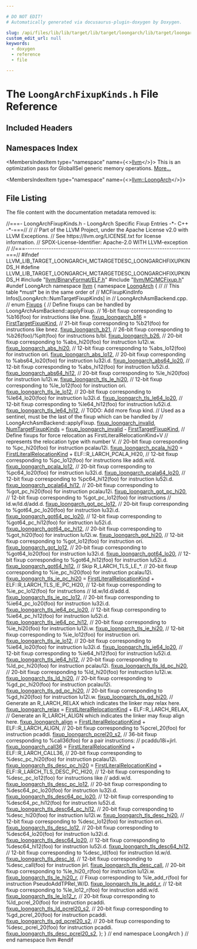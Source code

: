 ```yaml
---

# DO NOT EDIT!
# Automatically generated via docusaurus-plugin-doxygen by Doxygen.

slug: /api/files/lib/lib/target/lib/target/loongarch/lib/target/loongarch/mctargetdesc/loongarchfixupkinds-h
custom_edit_url: null
keywords:
  - doxygen
  - reference
  - file

---
```





# The `LoongArchFixupKinds.h` File Reference

<DoxygenPage pluginConfig={pluginConfig}>



## Included Headers

<IncludesList>
<IncludesListItem
  filePath="llvm/BinaryFormat/ELF.h"
  permalink="/docs/api/files/include/include/llvm/include/llvm/binaryformat/elf-h"
  isLocal="true" />
<IncludesListItem
  filePath="llvm/MC/MCFixup.h"
  permalink="/docs/api/files/include/include/llvm/include/llvm/mc/mcfixup-h"
  isLocal="true" />
</IncludesList>

## Namespaces Index

<MembersIndex>

<MembersIndexItem
  type="namespace"
  name={<><a href="/docs/api/namespaces/llvm">llvm</a></>}>
This is an optimization pass for GlobalISel generic memory operations. <a href="/docs/api/namespaces/llvm/#details">More...</a>
</MembersIndexItem>

<MembersIndexItem
  type="namespace"
  name={<><a href="/docs/api/namespaces/llvm/loongarch">llvm::LoongArch</a></>}>
</MembersIndexItem>

</MembersIndex>


## File Listing

The file content with the documentation metadata removed is:

<ProgramListing>

<Link id="l00001" /><CodeLine lineNumber="1"><span class="doxyHighlightComment">//===- LoongArchFixupKinds.h - LoongArch Specific Fixup Entries -&#42;- C++ -&#42;-===//</span></CodeLine>
<Link id="l00002" /><CodeLine lineNumber="2"><span class="doxyHighlightComment">//</span></CodeLine>
<Link id="l00003" /><CodeLine lineNumber="3"><span class="doxyHighlightComment">// Part of the LLVM Project, under the Apache License v2.0 with LLVM Exceptions.</span></CodeLine>
<Link id="l00004" /><CodeLine lineNumber="4"><span class="doxyHighlightComment">// See https://llvm.org/LICENSE.txt for license information.</span></CodeLine>
<Link id="l00005" /><CodeLine lineNumber="5"><span class="doxyHighlightComment">// SPDX-License-Identifier: Apache-2.0 WITH LLVM-exception</span></CodeLine>
<Link id="l00006" /><CodeLine lineNumber="6"><span class="doxyHighlightComment">//</span></CodeLine>
<Link id="l00007" /><CodeLine lineNumber="7"><span class="doxyHighlightComment">//===----------------------------------------------------------------------===//</span></CodeLine>
<Link id="l00008" /><CodeLine lineNumber="8"></CodeLine>
<Link id="l00009" /><CodeLine lineNumber="9"><span class="doxyHighlightPreprocessor">#ifndef LLVM&#95;LIB&#95;TARGET&#95;LOONGARCH&#95;MCTARGETDESC&#95;LOONGARCHFIXUPKINDS&#95;H</span></CodeLine>
<Link id="l00010" /><CodeLine lineNumber="10"><span class="doxyHighlightPreprocessor">#define LLVM&#95;LIB&#95;TARGET&#95;LOONGARCH&#95;MCTARGETDESC&#95;LOONGARCHFIXUPKINDS&#95;H</span></CodeLine>
<Link id="l00011" /><CodeLine lineNumber="11"></CodeLine>
<Link id="l00012" /><CodeLine lineNumber="12"><span class="doxyHighlightPreprocessor">#include &quot;<a href="/docs/api/files/include/include/llvm/include/llvm/binaryformat/elf-h">llvm/BinaryFormat/ELF.h</a>&quot;</span></CodeLine>
<Link id="l00013" /><CodeLine lineNumber="13"><span class="doxyHighlightPreprocessor">#include &quot;<a href="/docs/api/files/include/include/llvm/include/llvm/mc/mcfixup-h">llvm/MC/MCFixup.h</a>&quot;</span></CodeLine>
<Link id="l00014" /><CodeLine lineNumber="14"></CodeLine>
<Link id="l00015" /><CodeLine lineNumber="15"><span class="doxyHighlightPreprocessor">#undef LoongArch</span></CodeLine>
<Link id="l00016" /><CodeLine lineNumber="16"></CodeLine>
<Link id="l00017" /><CodeLine lineNumber="17"><span class="doxyHighlightKeyword">namespace </span><span class="doxyHighlight"><a href="/docs/api/namespaces/llvm">llvm</a> &#123;</span></CodeLine>
<Link id="l00018" /><CodeLine lineNumber="18"><span class="doxyHighlightKeyword">namespace </span><span class="doxyHighlight"><a href="/docs/api/namespaces/llvm/loongarch">LoongArch</a> &#123;</span></CodeLine>
<Link id="l00019" /><CodeLine lineNumber="19"><span class="doxyHighlightComment">//</span></CodeLine>
<Link id="l00020" /><CodeLine lineNumber="20"><span class="doxyHighlightComment">// This table &#42;must&#42; be in the same order of</span></CodeLine>
<Link id="l00021" /><CodeLine lineNumber="21"><span class="doxyHighlightComment">// MCFixupKindInfo Infos&#91;LoongArch::NumTargetFixupKinds&#93; in</span></CodeLine>
<Link id="l00022" /><CodeLine lineNumber="22"><span class="doxyHighlightComment">// LoongArchAsmBackend.cpp.</span></CodeLine>
<Link id="l00023" /><CodeLine lineNumber="23"><span class="doxyHighlightComment">//</span></CodeLine>
<Link id="l00024" /><CodeLine lineNumber="24" lineLink="/docs/api/namespaces/llvm/loongarch/#a570edf0f57d14f265cdb232c05912442"><span class="doxyHighlightKeyword">enum</span><span class="doxyHighlight"> <a href="/docs/api/namespaces/llvm/loongarch/#a570edf0f57d14f265cdb232c05912442">Fixups</a> &#123;</span></CodeLine>
<Link id="l00025" /><CodeLine lineNumber="25"><span class="doxyHighlight">  </span><span class="doxyHighlightComment">// Define fixups can be handled by LoongArchAsmBackend::applyFixup.</span></CodeLine>
<Link id="l00026" /><CodeLine lineNumber="26"><span class="doxyHighlight">  </span><span class="doxyHighlightComment">// 16-bit fixup corresponding to %b16(foo) for instructions like bne.</span></CodeLine>
<Link id="l00027" /><CodeLine lineNumber="27" lineLink="/docs/api/namespaces/llvm/loongarch/#a570edf0f57d14f265cdb232c05912442a3f224f26aafd12d872689f8eb64ca9ff"><span class="doxyHighlight">  <a href="/docs/api/namespaces/llvm/loongarch/#a570edf0f57d14f265cdb232c05912442a3f224f26aafd12d872689f8eb64ca9ff">fixup&#95;loongarch&#95;b16</a> = <a href="/docs/api/namespaces/llvm/#a84cef097f15848752272d38769011f58a02772a67f2052ae04bb9ef1ff9dc3cf8">FirstTargetFixupKind</a>,</span></CodeLine>
<Link id="l00028" /><CodeLine lineNumber="28"><span class="doxyHighlight">  </span><span class="doxyHighlightComment">// 21-bit fixup corresponding to %b21(foo) for instructions like bnez.</span></CodeLine>
<Link id="l00029" /><CodeLine lineNumber="29" lineLink="/docs/api/namespaces/llvm/loongarch/#a570edf0f57d14f265cdb232c05912442a6a204b67935b35bfa83298c90529c8a5"><span class="doxyHighlight">  <a href="/docs/api/namespaces/llvm/loongarch/#a570edf0f57d14f265cdb232c05912442a6a204b67935b35bfa83298c90529c8a5">fixup&#95;loongarch&#95;b21</a>,</span></CodeLine>
<Link id="l00030" /><CodeLine lineNumber="30"><span class="doxyHighlight">  </span><span class="doxyHighlightComment">// 26-bit fixup corresponding to %b26(foo)/%plt(foo) for instructions b/bl.</span></CodeLine>
<Link id="l00031" /><CodeLine lineNumber="31" lineLink="/docs/api/namespaces/llvm/loongarch/#a570edf0f57d14f265cdb232c05912442a392f7ae3052bbb64a2fe93f149406d91"><span class="doxyHighlight">  <a href="/docs/api/namespaces/llvm/loongarch/#a570edf0f57d14f265cdb232c05912442a392f7ae3052bbb64a2fe93f149406d91">fixup&#95;loongarch&#95;b26</a>,</span></CodeLine>
<Link id="l00032" /><CodeLine lineNumber="32"><span class="doxyHighlight">  </span><span class="doxyHighlightComment">// 20-bit fixup corresponding to %abs&#95;hi20(foo) for instruction lu12i.w.</span></CodeLine>
<Link id="l00033" /><CodeLine lineNumber="33" lineLink="/docs/api/namespaces/llvm/loongarch/#a570edf0f57d14f265cdb232c05912442a21687a5a7d599a51082b61a1d0a6460b"><span class="doxyHighlight">  <a href="/docs/api/namespaces/llvm/loongarch/#a570edf0f57d14f265cdb232c05912442a21687a5a7d599a51082b61a1d0a6460b">fixup&#95;loongarch&#95;abs&#95;hi20</a>,</span></CodeLine>
<Link id="l00034" /><CodeLine lineNumber="34"><span class="doxyHighlight">  </span><span class="doxyHighlightComment">// 12-bit fixup corresponding to %abs&#95;lo12(foo) for instruction ori.</span></CodeLine>
<Link id="l00035" /><CodeLine lineNumber="35" lineLink="/docs/api/namespaces/llvm/loongarch/#a570edf0f57d14f265cdb232c05912442a343c4c51960b95f6932cb1ba63ed48cf"><span class="doxyHighlight">  <a href="/docs/api/namespaces/llvm/loongarch/#a570edf0f57d14f265cdb232c05912442a343c4c51960b95f6932cb1ba63ed48cf">fixup&#95;loongarch&#95;abs&#95;lo12</a>,</span></CodeLine>
<Link id="l00036" /><CodeLine lineNumber="36"><span class="doxyHighlight">  </span><span class="doxyHighlightComment">// 20-bit fixup corresponding to %abs64&#95;lo20(foo) for instruction lu32i.d.</span></CodeLine>
<Link id="l00037" /><CodeLine lineNumber="37" lineLink="/docs/api/namespaces/llvm/loongarch/#a570edf0f57d14f265cdb232c05912442a5781daab526ee6f78c11cef621710a2d"><span class="doxyHighlight">  <a href="/docs/api/namespaces/llvm/loongarch/#a570edf0f57d14f265cdb232c05912442a5781daab526ee6f78c11cef621710a2d">fixup&#95;loongarch&#95;abs64&#95;lo20</a>,</span></CodeLine>
<Link id="l00038" /><CodeLine lineNumber="38"><span class="doxyHighlight">  </span><span class="doxyHighlightComment">// 12-bit fixup corresponding to %abs&#95;hi12(foo) for instruction lu52i.d.</span></CodeLine>
<Link id="l00039" /><CodeLine lineNumber="39" lineLink="/docs/api/namespaces/llvm/loongarch/#a570edf0f57d14f265cdb232c05912442a182008c1f6c332cb2cfd8c3d3ffada3e"><span class="doxyHighlight">  <a href="/docs/api/namespaces/llvm/loongarch/#a570edf0f57d14f265cdb232c05912442a182008c1f6c332cb2cfd8c3d3ffada3e">fixup&#95;loongarch&#95;abs64&#95;hi12</a>,</span></CodeLine>
<Link id="l00040" /><CodeLine lineNumber="40"><span class="doxyHighlight">  </span><span class="doxyHighlightComment">// 20-bit fixup corresponding to %le&#95;hi20(foo) for instruction lu12i.w.</span></CodeLine>
<Link id="l00041" /><CodeLine lineNumber="41" lineLink="/docs/api/namespaces/llvm/loongarch/#a570edf0f57d14f265cdb232c05912442ada76942b1c8dba41d75a85b4fc7c5008"><span class="doxyHighlight">  <a href="/docs/api/namespaces/llvm/loongarch/#a570edf0f57d14f265cdb232c05912442ada76942b1c8dba41d75a85b4fc7c5008">fixup&#95;loongarch&#95;tls&#95;le&#95;hi20</a>,</span></CodeLine>
<Link id="l00042" /><CodeLine lineNumber="42"><span class="doxyHighlight">  </span><span class="doxyHighlightComment">// 12-bit fixup corresponding to %le&#95;lo12(foo) for instruction ori.</span></CodeLine>
<Link id="l00043" /><CodeLine lineNumber="43" lineLink="/docs/api/namespaces/llvm/loongarch/#a570edf0f57d14f265cdb232c05912442a212dc9b5723f913647b5fdfede3f81d6"><span class="doxyHighlight">  <a href="/docs/api/namespaces/llvm/loongarch/#a570edf0f57d14f265cdb232c05912442a212dc9b5723f913647b5fdfede3f81d6">fixup&#95;loongarch&#95;tls&#95;le&#95;lo12</a>,</span></CodeLine>
<Link id="l00044" /><CodeLine lineNumber="44"><span class="doxyHighlight">  </span><span class="doxyHighlightComment">// 20-bit fixup corresponding to %le64&#95;lo20(foo) for instruction lu32i.d.</span></CodeLine>
<Link id="l00045" /><CodeLine lineNumber="45" lineLink="/docs/api/namespaces/llvm/loongarch/#a570edf0f57d14f265cdb232c05912442a814739c18efc36fceba5e291301c7c68"><span class="doxyHighlight">  <a href="/docs/api/namespaces/llvm/loongarch/#a570edf0f57d14f265cdb232c05912442a814739c18efc36fceba5e291301c7c68">fixup&#95;loongarch&#95;tls&#95;le64&#95;lo20</a>,</span></CodeLine>
<Link id="l00046" /><CodeLine lineNumber="46"><span class="doxyHighlight">  </span><span class="doxyHighlightComment">// 12-bit fixup corresponding to %le64&#95;hi12(foo) for instruction lu52i.d.</span></CodeLine>
<Link id="l00047" /><CodeLine lineNumber="47" lineLink="/docs/api/namespaces/llvm/loongarch/#a570edf0f57d14f265cdb232c05912442a70bee6eb9030175a97edc63e692efdf1"><span class="doxyHighlight">  <a href="/docs/api/namespaces/llvm/loongarch/#a570edf0f57d14f265cdb232c05912442a70bee6eb9030175a97edc63e692efdf1">fixup&#95;loongarch&#95;tls&#95;le64&#95;hi12</a>,</span></CodeLine>
<Link id="l00048" /><CodeLine lineNumber="48"><span class="doxyHighlight">  </span><span class="doxyHighlightComment">// TODO: Add more fixup kind.</span></CodeLine>
<Link id="l00049" /><CodeLine lineNumber="49"></CodeLine>
<Link id="l00050" /><CodeLine lineNumber="50"><span class="doxyHighlight">  </span><span class="doxyHighlightComment">// Used as a sentinel, must be the last of the fixup which can be handled by</span></CodeLine>
<Link id="l00051" /><CodeLine lineNumber="51"><span class="doxyHighlight">  </span><span class="doxyHighlightComment">// LoongArchAsmBackend::applyFixup.</span></CodeLine>
<Link id="l00052" /><CodeLine lineNumber="52" lineLink="/docs/api/namespaces/llvm/loongarch/#a570edf0f57d14f265cdb232c05912442a3ec696ff217c26a3f7cdc6cde57036be"><span class="doxyHighlight">  <a href="/docs/api/namespaces/llvm/loongarch/#a570edf0f57d14f265cdb232c05912442a3ec696ff217c26a3f7cdc6cde57036be">fixup&#95;loongarch&#95;invalid</a>,</span></CodeLine>
<Link id="l00053" /><CodeLine lineNumber="53" lineLink="/docs/api/namespaces/llvm/loongarch/#a570edf0f57d14f265cdb232c05912442af19a193fa0d48acd243ddf3078739c25"><span class="doxyHighlight">  <a href="/docs/api/namespaces/llvm/loongarch/#a570edf0f57d14f265cdb232c05912442af19a193fa0d48acd243ddf3078739c25">NumTargetFixupKinds</a> = <a href="/docs/api/namespaces/llvm/loongarch/#a570edf0f57d14f265cdb232c05912442a3ec696ff217c26a3f7cdc6cde57036be">fixup&#95;loongarch&#95;invalid</a> - <a href="/docs/api/namespaces/llvm/#a84cef097f15848752272d38769011f58a02772a67f2052ae04bb9ef1ff9dc3cf8">FirstTargetFixupKind</a>,</span></CodeLine>
<Link id="l00054" /><CodeLine lineNumber="54"></CodeLine>
<Link id="l00055" /><CodeLine lineNumber="55"><span class="doxyHighlight">  </span><span class="doxyHighlightComment">// Define fixups for force relocation as FirstLiteralRelocationKind+V</span></CodeLine>
<Link id="l00056" /><CodeLine lineNumber="56"><span class="doxyHighlight">  </span><span class="doxyHighlightComment">// represents the relocation type with number V.</span></CodeLine>
<Link id="l00057" /><CodeLine lineNumber="57"><span class="doxyHighlight">  </span><span class="doxyHighlightComment">// 20-bit fixup corresponding to %pc&#95;hi20(foo) for instruction pcalau12i.</span></CodeLine>
<Link id="l00058" /><CodeLine lineNumber="58" lineLink="/docs/api/namespaces/llvm/loongarch/#a570edf0f57d14f265cdb232c05912442a30f70c1a75b3d1f90a90bad77d1f9552"><span class="doxyHighlight">  <a href="/docs/api/namespaces/llvm/loongarch/#a570edf0f57d14f265cdb232c05912442a30f70c1a75b3d1f90a90bad77d1f9552">fixup&#95;loongarch&#95;pcala&#95;hi20</a> =</span></CodeLine>
<Link id="l00059" /><CodeLine lineNumber="59"><span class="doxyHighlight">      <a href="/docs/api/namespaces/llvm/#a84cef097f15848752272d38769011f58a1864d2003d3e30137067084e7f2e7898">FirstLiteralRelocationKind</a> + ELF::R&#95;LARCH&#95;PCALA&#95;HI20,</span></CodeLine>
<Link id="l00060" /><CodeLine lineNumber="60"><span class="doxyHighlight">  </span><span class="doxyHighlightComment">// 12-bit fixup corresponding to %pc&#95;lo12(foo) for instructions like addi.w/d.</span></CodeLine>
<Link id="l00061" /><CodeLine lineNumber="61" lineLink="/docs/api/namespaces/llvm/loongarch/#a570edf0f57d14f265cdb232c05912442aaacb6594915668631b88a1a9dd82a1a8"><span class="doxyHighlight">  <a href="/docs/api/namespaces/llvm/loongarch/#a570edf0f57d14f265cdb232c05912442aaacb6594915668631b88a1a9dd82a1a8">fixup&#95;loongarch&#95;pcala&#95;lo12</a>,</span></CodeLine>
<Link id="l00062" /><CodeLine lineNumber="62"><span class="doxyHighlight">  </span><span class="doxyHighlightComment">// 20-bit fixup corresponding to %pc64&#95;lo20(foo) for instruction lu32i.d.</span></CodeLine>
<Link id="l00063" /><CodeLine lineNumber="63" lineLink="/docs/api/namespaces/llvm/loongarch/#a570edf0f57d14f265cdb232c05912442a598695ee31d24c927a625ba43991764b"><span class="doxyHighlight">  <a href="/docs/api/namespaces/llvm/loongarch/#a570edf0f57d14f265cdb232c05912442a598695ee31d24c927a625ba43991764b">fixup&#95;loongarch&#95;pcala64&#95;lo20</a>,</span></CodeLine>
<Link id="l00064" /><CodeLine lineNumber="64"><span class="doxyHighlight">  </span><span class="doxyHighlightComment">// 12-bit fixup corresponding to %pc64&#95;hi12(foo) for instruction lu52i.d.</span></CodeLine>
<Link id="l00065" /><CodeLine lineNumber="65" lineLink="/docs/api/namespaces/llvm/loongarch/#a570edf0f57d14f265cdb232c05912442a2629a2a4eda3b73a2194529d8c62a01f"><span class="doxyHighlight">  <a href="/docs/api/namespaces/llvm/loongarch/#a570edf0f57d14f265cdb232c05912442a2629a2a4eda3b73a2194529d8c62a01f">fixup&#95;loongarch&#95;pcala64&#95;hi12</a>,</span></CodeLine>
<Link id="l00066" /><CodeLine lineNumber="66"><span class="doxyHighlight">  </span><span class="doxyHighlightComment">// 20-bit fixup corresponding to %got&#95;pc&#95;hi20(foo) for instruction pcalau12i.</span></CodeLine>
<Link id="l00067" /><CodeLine lineNumber="67" lineLink="/docs/api/namespaces/llvm/loongarch/#a570edf0f57d14f265cdb232c05912442ace2a6b39eee23db158b0de4cbd417a0d"><span class="doxyHighlight">  <a href="/docs/api/namespaces/llvm/loongarch/#a570edf0f57d14f265cdb232c05912442ace2a6b39eee23db158b0de4cbd417a0d">fixup&#95;loongarch&#95;got&#95;pc&#95;hi20</a>,</span></CodeLine>
<Link id="l00068" /><CodeLine lineNumber="68"><span class="doxyHighlight">  </span><span class="doxyHighlightComment">// 12-bit fixup corresponding to %got&#95;pc&#95;lo12(foo) for instructions</span></CodeLine>
<Link id="l00069" /><CodeLine lineNumber="69"><span class="doxyHighlight">  </span><span class="doxyHighlightComment">// ld.w/ld.d/add.d.</span></CodeLine>
<Link id="l00070" /><CodeLine lineNumber="70" lineLink="/docs/api/namespaces/llvm/loongarch/#a570edf0f57d14f265cdb232c05912442a84ae204828658f7a4ddb6d3d2aef7d9d"><span class="doxyHighlight">  <a href="/docs/api/namespaces/llvm/loongarch/#a570edf0f57d14f265cdb232c05912442a84ae204828658f7a4ddb6d3d2aef7d9d">fixup&#95;loongarch&#95;got&#95;pc&#95;lo12</a>,</span></CodeLine>
<Link id="l00071" /><CodeLine lineNumber="71"><span class="doxyHighlight">  </span><span class="doxyHighlightComment">// 20-bit fixup corresponding to %got64&#95;pc&#95;lo20(foo) for instruction lu32i.d.</span></CodeLine>
<Link id="l00072" /><CodeLine lineNumber="72" lineLink="/docs/api/namespaces/llvm/loongarch/#a570edf0f57d14f265cdb232c05912442a816bc68679fd92ee1d3bc24d616734b3"><span class="doxyHighlight">  <a href="/docs/api/namespaces/llvm/loongarch/#a570edf0f57d14f265cdb232c05912442a816bc68679fd92ee1d3bc24d616734b3">fixup&#95;loongarch&#95;got64&#95;pc&#95;lo20</a>,</span></CodeLine>
<Link id="l00073" /><CodeLine lineNumber="73"><span class="doxyHighlight">  </span><span class="doxyHighlightComment">// 12-bit fixup corresponding to %got64&#95;pc&#95;hi12(foo) for instruction lu52i.d.</span></CodeLine>
<Link id="l00074" /><CodeLine lineNumber="74" lineLink="/docs/api/namespaces/llvm/loongarch/#a570edf0f57d14f265cdb232c05912442a4e73d9c87b6ea7808c96d97684a5921e"><span class="doxyHighlight">  <a href="/docs/api/namespaces/llvm/loongarch/#a570edf0f57d14f265cdb232c05912442a4e73d9c87b6ea7808c96d97684a5921e">fixup&#95;loongarch&#95;got64&#95;pc&#95;hi12</a>,</span></CodeLine>
<Link id="l00075" /><CodeLine lineNumber="75"><span class="doxyHighlight">  </span><span class="doxyHighlightComment">// 20-bit fixup corresponding to %got&#95;hi20(foo) for instruction lu12i.w.</span></CodeLine>
<Link id="l00076" /><CodeLine lineNumber="76" lineLink="/docs/api/namespaces/llvm/loongarch/#a570edf0f57d14f265cdb232c05912442ad9c7cbe9f5b23dc2c8573bb0eb65281c"><span class="doxyHighlight">  <a href="/docs/api/namespaces/llvm/loongarch/#a570edf0f57d14f265cdb232c05912442ad9c7cbe9f5b23dc2c8573bb0eb65281c">fixup&#95;loongarch&#95;got&#95;hi20</a>,</span></CodeLine>
<Link id="l00077" /><CodeLine lineNumber="77"><span class="doxyHighlight">  </span><span class="doxyHighlightComment">// 12-bit fixup corresponding to %got&#95;lo12(foo) for instruction ori.</span></CodeLine>
<Link id="l00078" /><CodeLine lineNumber="78" lineLink="/docs/api/namespaces/llvm/loongarch/#a570edf0f57d14f265cdb232c05912442aacce8aaa2283b7aab1c717c12737b55c"><span class="doxyHighlight">  <a href="/docs/api/namespaces/llvm/loongarch/#a570edf0f57d14f265cdb232c05912442aacce8aaa2283b7aab1c717c12737b55c">fixup&#95;loongarch&#95;got&#95;lo12</a>,</span></CodeLine>
<Link id="l00079" /><CodeLine lineNumber="79"><span class="doxyHighlight">  </span><span class="doxyHighlightComment">// 20-bit fixup corresponding to %got64&#95;lo20(foo) for instruction lu32i.d.</span></CodeLine>
<Link id="l00080" /><CodeLine lineNumber="80" lineLink="/docs/api/namespaces/llvm/loongarch/#a570edf0f57d14f265cdb232c05912442a76186316b79421b904e5616dd40a77f4"><span class="doxyHighlight">  <a href="/docs/api/namespaces/llvm/loongarch/#a570edf0f57d14f265cdb232c05912442a76186316b79421b904e5616dd40a77f4">fixup&#95;loongarch&#95;got64&#95;lo20</a>,</span></CodeLine>
<Link id="l00081" /><CodeLine lineNumber="81"><span class="doxyHighlight">  </span><span class="doxyHighlightComment">// 12-bit fixup corresponding to %got64&#95;hi12(foo) for instruction lu52i.d.</span></CodeLine>
<Link id="l00082" /><CodeLine lineNumber="82" lineLink="/docs/api/namespaces/llvm/loongarch/#a570edf0f57d14f265cdb232c05912442a27effc7fabddb827c97fe12c08b4b4ed"><span class="doxyHighlight">  <a href="/docs/api/namespaces/llvm/loongarch/#a570edf0f57d14f265cdb232c05912442a27effc7fabddb827c97fe12c08b4b4ed">fixup&#95;loongarch&#95;got64&#95;hi12</a>,</span></CodeLine>
<Link id="l00083" /><CodeLine lineNumber="83"><span class="doxyHighlight">  </span><span class="doxyHighlightComment">// Skip R&#95;LARCH&#95;TLS&#95;LE&#95;&#42;.</span></CodeLine>
<Link id="l00084" /><CodeLine lineNumber="84"><span class="doxyHighlight">  </span><span class="doxyHighlightComment">// 20-bit fixup corresponding to %ie&#95;pc&#95;hi20(foo) for instruction pcalau12i.</span></CodeLine>
<Link id="l00085" /><CodeLine lineNumber="85" lineLink="/docs/api/namespaces/llvm/loongarch/#a570edf0f57d14f265cdb232c05912442aff8b5461923257f1d8082bb3ee4a3900"><span class="doxyHighlight">  <a href="/docs/api/namespaces/llvm/loongarch/#a570edf0f57d14f265cdb232c05912442aff8b5461923257f1d8082bb3ee4a3900">fixup&#95;loongarch&#95;tls&#95;ie&#95;pc&#95;hi20</a> =</span></CodeLine>
<Link id="l00086" /><CodeLine lineNumber="86"><span class="doxyHighlight">      <a href="/docs/api/namespaces/llvm/#a84cef097f15848752272d38769011f58a1864d2003d3e30137067084e7f2e7898">FirstLiteralRelocationKind</a> + ELF::R&#95;LARCH&#95;TLS&#95;IE&#95;PC&#95;HI20,</span></CodeLine>
<Link id="l00087" /><CodeLine lineNumber="87"><span class="doxyHighlight">  </span><span class="doxyHighlightComment">// 12-bit fixup corresponding to %ie&#95;pc&#95;lo12(foo) for instructions</span></CodeLine>
<Link id="l00088" /><CodeLine lineNumber="88"><span class="doxyHighlight">  </span><span class="doxyHighlightComment">// ld.w/ld.d/add.d.</span></CodeLine>
<Link id="l00089" /><CodeLine lineNumber="89" lineLink="/docs/api/namespaces/llvm/loongarch/#a570edf0f57d14f265cdb232c05912442a2f5a1b60ab4716802c2f13dc01bbddc2"><span class="doxyHighlight">  <a href="/docs/api/namespaces/llvm/loongarch/#a570edf0f57d14f265cdb232c05912442a2f5a1b60ab4716802c2f13dc01bbddc2">fixup&#95;loongarch&#95;tls&#95;ie&#95;pc&#95;lo12</a>,</span></CodeLine>
<Link id="l00090" /><CodeLine lineNumber="90"><span class="doxyHighlight">  </span><span class="doxyHighlightComment">// 20-bit fixup corresponding to %ie64&#95;pc&#95;lo20(foo) for instruction lu32i.d.</span></CodeLine>
<Link id="l00091" /><CodeLine lineNumber="91" lineLink="/docs/api/namespaces/llvm/loongarch/#a570edf0f57d14f265cdb232c05912442ad0dddc75ccc9b5194ec36fc1d694c578"><span class="doxyHighlight">  <a href="/docs/api/namespaces/llvm/loongarch/#a570edf0f57d14f265cdb232c05912442ad0dddc75ccc9b5194ec36fc1d694c578">fixup&#95;loongarch&#95;tls&#95;ie64&#95;pc&#95;lo20</a>,</span></CodeLine>
<Link id="l00092" /><CodeLine lineNumber="92"><span class="doxyHighlight">  </span><span class="doxyHighlightComment">// 12-bit fixup corresponding to %ie64&#95;pc&#95;hi12(foo) for instruction lu52i.d.</span></CodeLine>
<Link id="l00093" /><CodeLine lineNumber="93" lineLink="/docs/api/namespaces/llvm/loongarch/#a570edf0f57d14f265cdb232c05912442aca0d1ed529bed5ad80294b4464a6788b"><span class="doxyHighlight">  <a href="/docs/api/namespaces/llvm/loongarch/#a570edf0f57d14f265cdb232c05912442aca0d1ed529bed5ad80294b4464a6788b">fixup&#95;loongarch&#95;tls&#95;ie64&#95;pc&#95;hi12</a>,</span></CodeLine>
<Link id="l00094" /><CodeLine lineNumber="94"><span class="doxyHighlight">  </span><span class="doxyHighlightComment">// 20-bit fixup corresponding to %ie&#95;hi20(foo) for instruction lu12i.w.</span></CodeLine>
<Link id="l00095" /><CodeLine lineNumber="95" lineLink="/docs/api/namespaces/llvm/loongarch/#a570edf0f57d14f265cdb232c05912442a25a46a6951286c5aba59fbe61a330d3f"><span class="doxyHighlight">  <a href="/docs/api/namespaces/llvm/loongarch/#a570edf0f57d14f265cdb232c05912442a25a46a6951286c5aba59fbe61a330d3f">fixup&#95;loongarch&#95;tls&#95;ie&#95;hi20</a>,</span></CodeLine>
<Link id="l00096" /><CodeLine lineNumber="96"><span class="doxyHighlight">  </span><span class="doxyHighlightComment">// 12-bit fixup corresponding to %ie&#95;lo12(foo) for instruction ori.</span></CodeLine>
<Link id="l00097" /><CodeLine lineNumber="97" lineLink="/docs/api/namespaces/llvm/loongarch/#a570edf0f57d14f265cdb232c05912442a18f18ff993ffd17a6d47f8918dd438e4"><span class="doxyHighlight">  <a href="/docs/api/namespaces/llvm/loongarch/#a570edf0f57d14f265cdb232c05912442a18f18ff993ffd17a6d47f8918dd438e4">fixup&#95;loongarch&#95;tls&#95;ie&#95;lo12</a>,</span></CodeLine>
<Link id="l00098" /><CodeLine lineNumber="98"><span class="doxyHighlight">  </span><span class="doxyHighlightComment">// 20-bit fixup corresponding to %ie64&#95;lo20(foo) for instruction lu32i.d.</span></CodeLine>
<Link id="l00099" /><CodeLine lineNumber="99" lineLink="/docs/api/namespaces/llvm/loongarch/#a570edf0f57d14f265cdb232c05912442adf22d94f89325c70d09b96b5d876724d"><span class="doxyHighlight">  <a href="/docs/api/namespaces/llvm/loongarch/#a570edf0f57d14f265cdb232c05912442adf22d94f89325c70d09b96b5d876724d">fixup&#95;loongarch&#95;tls&#95;ie64&#95;lo20</a>,</span></CodeLine>
<Link id="l00100" /><CodeLine lineNumber="100"><span class="doxyHighlight">  </span><span class="doxyHighlightComment">// 12-bit fixup corresponding to %ie64&#95;hi12(foo) for instruction lu52i.d.</span></CodeLine>
<Link id="l00101" /><CodeLine lineNumber="101" lineLink="/docs/api/namespaces/llvm/loongarch/#a570edf0f57d14f265cdb232c05912442ae25636abc93c8f21a22e8663f0f3829e"><span class="doxyHighlight">  <a href="/docs/api/namespaces/llvm/loongarch/#a570edf0f57d14f265cdb232c05912442ae25636abc93c8f21a22e8663f0f3829e">fixup&#95;loongarch&#95;tls&#95;ie64&#95;hi12</a>,</span></CodeLine>
<Link id="l00102" /><CodeLine lineNumber="102"><span class="doxyHighlight">  </span><span class="doxyHighlightComment">// 20-bit fixup corresponding to %ld&#95;pc&#95;hi20(foo) for instruction pcalau12i.</span></CodeLine>
<Link id="l00103" /><CodeLine lineNumber="103" lineLink="/docs/api/namespaces/llvm/loongarch/#a570edf0f57d14f265cdb232c05912442a0bc4de676222971fe2f939c4793c52ec"><span class="doxyHighlight">  <a href="/docs/api/namespaces/llvm/loongarch/#a570edf0f57d14f265cdb232c05912442a0bc4de676222971fe2f939c4793c52ec">fixup&#95;loongarch&#95;tls&#95;ld&#95;pc&#95;hi20</a>,</span></CodeLine>
<Link id="l00104" /><CodeLine lineNumber="104"><span class="doxyHighlight">  </span><span class="doxyHighlightComment">// 20-bit fixup corresponding to %ld&#95;hi20(foo) for instruction lu12i.w.</span></CodeLine>
<Link id="l00105" /><CodeLine lineNumber="105" lineLink="/docs/api/namespaces/llvm/loongarch/#a570edf0f57d14f265cdb232c05912442aaa8a760d2c964e5fdab184eb7d1d4181"><span class="doxyHighlight">  <a href="/docs/api/namespaces/llvm/loongarch/#a570edf0f57d14f265cdb232c05912442aaa8a760d2c964e5fdab184eb7d1d4181">fixup&#95;loongarch&#95;tls&#95;ld&#95;hi20</a>,</span></CodeLine>
<Link id="l00106" /><CodeLine lineNumber="106"><span class="doxyHighlight">  </span><span class="doxyHighlightComment">// 20-bit fixup corresponding to %gd&#95;pc&#95;hi20(foo) for instruction pcalau12i.</span></CodeLine>
<Link id="l00107" /><CodeLine lineNumber="107" lineLink="/docs/api/namespaces/llvm/loongarch/#a570edf0f57d14f265cdb232c05912442a8cc1177a4f234ac06143b5e5f071d570"><span class="doxyHighlight">  <a href="/docs/api/namespaces/llvm/loongarch/#a570edf0f57d14f265cdb232c05912442a8cc1177a4f234ac06143b5e5f071d570">fixup&#95;loongarch&#95;tls&#95;gd&#95;pc&#95;hi20</a>,</span></CodeLine>
<Link id="l00108" /><CodeLine lineNumber="108"><span class="doxyHighlight">  </span><span class="doxyHighlightComment">// 20-bit fixup corresponding to %gd&#95;hi20(foo) for instruction lu12i.w.</span></CodeLine>
<Link id="l00109" /><CodeLine lineNumber="109" lineLink="/docs/api/namespaces/llvm/loongarch/#a570edf0f57d14f265cdb232c05912442a277e092845e4152ebaca04dff5c1b1f6"><span class="doxyHighlight">  <a href="/docs/api/namespaces/llvm/loongarch/#a570edf0f57d14f265cdb232c05912442a277e092845e4152ebaca04dff5c1b1f6">fixup&#95;loongarch&#95;tls&#95;gd&#95;hi20</a>,</span></CodeLine>
<Link id="l00110" /><CodeLine lineNumber="110"><span class="doxyHighlight">  </span><span class="doxyHighlightComment">// Generate an R&#95;LARCH&#95;RELAX which indicates the linker may relax here.</span></CodeLine>
<Link id="l00111" /><CodeLine lineNumber="111" lineLink="/docs/api/namespaces/llvm/loongarch/#a570edf0f57d14f265cdb232c05912442a5fca7ef96b80eeb5fd1b6a3163efa7c8"><span class="doxyHighlight">  <a href="/docs/api/namespaces/llvm/loongarch/#a570edf0f57d14f265cdb232c05912442a5fca7ef96b80eeb5fd1b6a3163efa7c8">fixup&#95;loongarch&#95;relax</a> = <a href="/docs/api/namespaces/llvm/#a84cef097f15848752272d38769011f58a1864d2003d3e30137067084e7f2e7898">FirstLiteralRelocationKind</a> + ELF::R&#95;LARCH&#95;RELAX,</span></CodeLine>
<Link id="l00112" /><CodeLine lineNumber="112"><span class="doxyHighlight">  </span><span class="doxyHighlightComment">// Generate an R&#95;LARCH&#95;ALIGN which indicates the linker may fixup align here.</span></CodeLine>
<Link id="l00113" /><CodeLine lineNumber="113" lineLink="/docs/api/namespaces/llvm/loongarch/#a570edf0f57d14f265cdb232c05912442a9d130b671018dac821419a19179b48fa"><span class="doxyHighlight">  <a href="/docs/api/namespaces/llvm/loongarch/#a570edf0f57d14f265cdb232c05912442a9d130b671018dac821419a19179b48fa">fixup&#95;loongarch&#95;align</a> = <a href="/docs/api/namespaces/llvm/#a84cef097f15848752272d38769011f58a1864d2003d3e30137067084e7f2e7898">FirstLiteralRelocationKind</a> + ELF::R&#95;LARCH&#95;ALIGN,</span></CodeLine>
<Link id="l00114" /><CodeLine lineNumber="114"><span class="doxyHighlight">  </span><span class="doxyHighlightComment">// 20-bit fixup corresponding to %pcrel&#95;20(foo) for instruction pcaddi.</span></CodeLine>
<Link id="l00115" /><CodeLine lineNumber="115" lineLink="/docs/api/namespaces/llvm/loongarch/#a570edf0f57d14f265cdb232c05912442aa97ef6bb067a0826e482475f0d2c58c1"><span class="doxyHighlight">  <a href="/docs/api/namespaces/llvm/loongarch/#a570edf0f57d14f265cdb232c05912442aa97ef6bb067a0826e482475f0d2c58c1">fixup&#95;loongarch&#95;pcrel20&#95;s2</a>,</span></CodeLine>
<Link id="l00116" /><CodeLine lineNumber="116"><span class="doxyHighlight">  </span><span class="doxyHighlightComment">// 36-bit fixup corresponding to %call36(foo) for a pair instructions:</span></CodeLine>
<Link id="l00117" /><CodeLine lineNumber="117"><span class="doxyHighlight">  </span><span class="doxyHighlightComment">// pcaddu18i+jirl.</span></CodeLine>
<Link id="l00118" /><CodeLine lineNumber="118" lineLink="/docs/api/namespaces/llvm/loongarch/#a570edf0f57d14f265cdb232c05912442a59970f56c58d60df377c56b5e91a0bdc"><span class="doxyHighlight">  <a href="/docs/api/namespaces/llvm/loongarch/#a570edf0f57d14f265cdb232c05912442a59970f56c58d60df377c56b5e91a0bdc">fixup&#95;loongarch&#95;call36</a> = <a href="/docs/api/namespaces/llvm/#a84cef097f15848752272d38769011f58a1864d2003d3e30137067084e7f2e7898">FirstLiteralRelocationKind</a> + ELF::R&#95;LARCH&#95;CALL36,</span></CodeLine>
<Link id="l00119" /><CodeLine lineNumber="119"><span class="doxyHighlight">  </span><span class="doxyHighlightComment">// 20-bit fixup corresponding to %desc&#95;pc&#95;hi20(foo) for instruction pcalau12i.</span></CodeLine>
<Link id="l00120" /><CodeLine lineNumber="120" lineLink="/docs/api/namespaces/llvm/loongarch/#a570edf0f57d14f265cdb232c05912442ab93d415801aac281c02a45251b7afd2c"><span class="doxyHighlight">  <a href="/docs/api/namespaces/llvm/loongarch/#a570edf0f57d14f265cdb232c05912442ab93d415801aac281c02a45251b7afd2c">fixup&#95;loongarch&#95;tls&#95;desc&#95;pc&#95;hi20</a> =</span></CodeLine>
<Link id="l00121" /><CodeLine lineNumber="121"><span class="doxyHighlight">      <a href="/docs/api/namespaces/llvm/#a84cef097f15848752272d38769011f58a1864d2003d3e30137067084e7f2e7898">FirstLiteralRelocationKind</a> + ELF::R&#95;LARCH&#95;TLS&#95;DESC&#95;PC&#95;HI20,</span></CodeLine>
<Link id="l00122" /><CodeLine lineNumber="122"><span class="doxyHighlight">  </span><span class="doxyHighlightComment">// 12-bit fixup corresponding to %desc&#95;pc&#95;lo12(foo) for instructions like</span></CodeLine>
<Link id="l00123" /><CodeLine lineNumber="123"><span class="doxyHighlight">  </span><span class="doxyHighlightComment">// addi.w/d.</span></CodeLine>
<Link id="l00124" /><CodeLine lineNumber="124" lineLink="/docs/api/namespaces/llvm/loongarch/#a570edf0f57d14f265cdb232c05912442af9c08e61060803ae06cfdef3ee6539e1"><span class="doxyHighlight">  <a href="/docs/api/namespaces/llvm/loongarch/#a570edf0f57d14f265cdb232c05912442af9c08e61060803ae06cfdef3ee6539e1">fixup&#95;loongarch&#95;tls&#95;desc&#95;pc&#95;lo12</a>,</span></CodeLine>
<Link id="l00125" /><CodeLine lineNumber="125"><span class="doxyHighlight">  </span><span class="doxyHighlightComment">// 20-bit fixup corresponding to %desc64&#95;pc&#95;lo20(foo) for instruction lu32i.d.</span></CodeLine>
<Link id="l00126" /><CodeLine lineNumber="126" lineLink="/docs/api/namespaces/llvm/loongarch/#a570edf0f57d14f265cdb232c05912442a0b331a509be207369a4345fdb7570e5d"><span class="doxyHighlight">  <a href="/docs/api/namespaces/llvm/loongarch/#a570edf0f57d14f265cdb232c05912442a0b331a509be207369a4345fdb7570e5d">fixup&#95;loongarch&#95;tls&#95;desc64&#95;pc&#95;lo20</a>,</span></CodeLine>
<Link id="l00127" /><CodeLine lineNumber="127"><span class="doxyHighlight">  </span><span class="doxyHighlightComment">// 12-bit fixup corresponding to %desc64&#95;pc&#95;hi12(foo) for instruction lu52i.d.</span></CodeLine>
<Link id="l00128" /><CodeLine lineNumber="128" lineLink="/docs/api/namespaces/llvm/loongarch/#a570edf0f57d14f265cdb232c05912442aa95aaec8bb8dad453efc686fda1867b6"><span class="doxyHighlight">  <a href="/docs/api/namespaces/llvm/loongarch/#a570edf0f57d14f265cdb232c05912442aa95aaec8bb8dad453efc686fda1867b6">fixup&#95;loongarch&#95;tls&#95;desc64&#95;pc&#95;hi12</a>,</span></CodeLine>
<Link id="l00129" /><CodeLine lineNumber="129"><span class="doxyHighlight">  </span><span class="doxyHighlightComment">// 20-bit fixup corresponding to %desc&#95;hi20(foo) for instruction lu12i.w.</span></CodeLine>
<Link id="l00130" /><CodeLine lineNumber="130" lineLink="/docs/api/namespaces/llvm/loongarch/#a570edf0f57d14f265cdb232c05912442a5cfe57ceb00f912383559bcf32db7acf"><span class="doxyHighlight">  <a href="/docs/api/namespaces/llvm/loongarch/#a570edf0f57d14f265cdb232c05912442a5cfe57ceb00f912383559bcf32db7acf">fixup&#95;loongarch&#95;tls&#95;desc&#95;hi20</a>,</span></CodeLine>
<Link id="l00131" /><CodeLine lineNumber="131"><span class="doxyHighlight">  </span><span class="doxyHighlightComment">// 12-bit fixup corresponding to %desc&#95;lo12(foo) for instruction ori.</span></CodeLine>
<Link id="l00132" /><CodeLine lineNumber="132" lineLink="/docs/api/namespaces/llvm/loongarch/#a570edf0f57d14f265cdb232c05912442a9ba95db567e06dacb0dc7942d2e83f93"><span class="doxyHighlight">  <a href="/docs/api/namespaces/llvm/loongarch/#a570edf0f57d14f265cdb232c05912442a9ba95db567e06dacb0dc7942d2e83f93">fixup&#95;loongarch&#95;tls&#95;desc&#95;lo12</a>,</span></CodeLine>
<Link id="l00133" /><CodeLine lineNumber="133"><span class="doxyHighlight">  </span><span class="doxyHighlightComment">// 20-bit fixup corresponding to %desc64&#95;lo20(foo) for instruction lu32i.d.</span></CodeLine>
<Link id="l00134" /><CodeLine lineNumber="134" lineLink="/docs/api/namespaces/llvm/loongarch/#a570edf0f57d14f265cdb232c05912442a44def7e9e81969a7cdaa063b216b255b"><span class="doxyHighlight">  <a href="/docs/api/namespaces/llvm/loongarch/#a570edf0f57d14f265cdb232c05912442a44def7e9e81969a7cdaa063b216b255b">fixup&#95;loongarch&#95;tls&#95;desc64&#95;lo20</a>,</span></CodeLine>
<Link id="l00135" /><CodeLine lineNumber="135"><span class="doxyHighlight">  </span><span class="doxyHighlightComment">// 12-bit fixup corresponding to %desc64&#95;hi12(foo) for instruction lu52i.d.</span></CodeLine>
<Link id="l00136" /><CodeLine lineNumber="136" lineLink="/docs/api/namespaces/llvm/loongarch/#a570edf0f57d14f265cdb232c05912442a29ef5f049dc0156695b4612536454b75"><span class="doxyHighlight">  <a href="/docs/api/namespaces/llvm/loongarch/#a570edf0f57d14f265cdb232c05912442a29ef5f049dc0156695b4612536454b75">fixup&#95;loongarch&#95;tls&#95;desc64&#95;hi12</a>,</span></CodeLine>
<Link id="l00137" /><CodeLine lineNumber="137"><span class="doxyHighlight">  </span><span class="doxyHighlightComment">// 12-bit fixup corresponding to %desc&#95;ld(foo) for instruction ld.w/d.</span></CodeLine>
<Link id="l00138" /><CodeLine lineNumber="138" lineLink="/docs/api/namespaces/llvm/loongarch/#a570edf0f57d14f265cdb232c05912442a90e25d7d9eab9d83d73eaae639e3efc9"><span class="doxyHighlight">  <a href="/docs/api/namespaces/llvm/loongarch/#a570edf0f57d14f265cdb232c05912442a90e25d7d9eab9d83d73eaae639e3efc9">fixup&#95;loongarch&#95;tls&#95;desc&#95;ld</a>,</span></CodeLine>
<Link id="l00139" /><CodeLine lineNumber="139"><span class="doxyHighlight">  </span><span class="doxyHighlightComment">// 12-bit fixup corresponding to %desc&#95;call(foo) for instruction jirl.</span></CodeLine>
<Link id="l00140" /><CodeLine lineNumber="140" lineLink="/docs/api/namespaces/llvm/loongarch/#a570edf0f57d14f265cdb232c05912442a836a1f04695534ec8427ce5fa2dd23ca"><span class="doxyHighlight">  <a href="/docs/api/namespaces/llvm/loongarch/#a570edf0f57d14f265cdb232c05912442a836a1f04695534ec8427ce5fa2dd23ca">fixup&#95;loongarch&#95;tls&#95;desc&#95;call</a>,</span></CodeLine>
<Link id="l00141" /><CodeLine lineNumber="141"><span class="doxyHighlight">  </span><span class="doxyHighlightComment">// 20-bit fixup corresponding to %le&#95;hi20&#95;r(foo) for instruction lu12i.w.</span></CodeLine>
<Link id="l00142" /><CodeLine lineNumber="142" lineLink="/docs/api/namespaces/llvm/loongarch/#a570edf0f57d14f265cdb232c05912442aef434a0aa4c47da8b4fea92d745ad4da"><span class="doxyHighlight">  <a href="/docs/api/namespaces/llvm/loongarch/#a570edf0f57d14f265cdb232c05912442aef434a0aa4c47da8b4fea92d745ad4da">fixup&#95;loongarch&#95;tls&#95;le&#95;hi20&#95;r</a>,</span></CodeLine>
<Link id="l00143" /><CodeLine lineNumber="143"><span class="doxyHighlight">  </span><span class="doxyHighlightComment">// Fixup corresponding to %le&#95;add&#95;r(foo) for instruction PseudoAddTPRel&#95;W/D.</span></CodeLine>
<Link id="l00144" /><CodeLine lineNumber="144" lineLink="/docs/api/namespaces/llvm/loongarch/#a570edf0f57d14f265cdb232c05912442a2b7b0cf591b58d1f5b6e12555947ca8f"><span class="doxyHighlight">  <a href="/docs/api/namespaces/llvm/loongarch/#a570edf0f57d14f265cdb232c05912442a2b7b0cf591b58d1f5b6e12555947ca8f">fixup&#95;loongarch&#95;tls&#95;le&#95;add&#95;r</a>,</span></CodeLine>
<Link id="l00145" /><CodeLine lineNumber="145"><span class="doxyHighlight">  </span><span class="doxyHighlightComment">// 12-bit fixup corresponding to %le&#95;lo12&#95;r(foo) for instruction addi.w/d.</span></CodeLine>
<Link id="l00146" /><CodeLine lineNumber="146" lineLink="/docs/api/namespaces/llvm/loongarch/#a570edf0f57d14f265cdb232c05912442a4c552db3ca835a6d0f5777810e8371d2"><span class="doxyHighlight">  <a href="/docs/api/namespaces/llvm/loongarch/#a570edf0f57d14f265cdb232c05912442a4c552db3ca835a6d0f5777810e8371d2">fixup&#95;loongarch&#95;tls&#95;le&#95;lo12&#95;r</a>,</span></CodeLine>
<Link id="l00147" /><CodeLine lineNumber="147"><span class="doxyHighlight">  </span><span class="doxyHighlightComment">// 20-bit fixup corresponding to %ld&#95;pcrel&#95;20(foo) for instruction pcaddi.</span></CodeLine>
<Link id="l00148" /><CodeLine lineNumber="148" lineLink="/docs/api/namespaces/llvm/loongarch/#a570edf0f57d14f265cdb232c05912442ac5ba68eb7f333ccda09e3f458b8d2b8c"><span class="doxyHighlight">  <a href="/docs/api/namespaces/llvm/loongarch/#a570edf0f57d14f265cdb232c05912442ac5ba68eb7f333ccda09e3f458b8d2b8c">fixup&#95;loongarch&#95;tls&#95;ld&#95;pcrel20&#95;s2</a>,</span></CodeLine>
<Link id="l00149" /><CodeLine lineNumber="149"><span class="doxyHighlight">  </span><span class="doxyHighlightComment">// 20-bit fixup corresponding to %gd&#95;pcrel&#95;20(foo) for instruction pcaddi.</span></CodeLine>
<Link id="l00150" /><CodeLine lineNumber="150" lineLink="/docs/api/namespaces/llvm/loongarch/#a570edf0f57d14f265cdb232c05912442a8767028752c41efd2842421e1dce2bae"><span class="doxyHighlight">  <a href="/docs/api/namespaces/llvm/loongarch/#a570edf0f57d14f265cdb232c05912442a8767028752c41efd2842421e1dce2bae">fixup&#95;loongarch&#95;tls&#95;gd&#95;pcrel20&#95;s2</a>,</span></CodeLine>
<Link id="l00151" /><CodeLine lineNumber="151"><span class="doxyHighlight">  </span><span class="doxyHighlightComment">// 20-bit fixup corresponding to %desc&#95;pcrel&#95;20(foo) for instruction pcaddi.</span></CodeLine>
<Link id="l00152" /><CodeLine lineNumber="152" lineLink="/docs/api/namespaces/llvm/loongarch/#a570edf0f57d14f265cdb232c05912442a0bc1b42c2d43687b84f88de20cb7c28a"><span class="doxyHighlight">  <a href="/docs/api/namespaces/llvm/loongarch/#a570edf0f57d14f265cdb232c05912442a0bc1b42c2d43687b84f88de20cb7c28a">fixup&#95;loongarch&#95;tls&#95;desc&#95;pcrel20&#95;s2</a>,</span></CodeLine>
<Link id="l00153" /><CodeLine lineNumber="153"><span class="doxyHighlight">&#125;;</span></CodeLine>
<Link id="l00154" /><CodeLine lineNumber="154"><span class="doxyHighlight">&#125; </span><span class="doxyHighlightComment">// end namespace LoongArch</span></CodeLine>
<Link id="l00155" /><CodeLine lineNumber="155"><span class="doxyHighlight">&#125; </span><span class="doxyHighlightComment">// end namespace llvm</span></CodeLine>
<Link id="l00156" /><CodeLine lineNumber="156"></CodeLine>
<Link id="l00157" /><CodeLine lineNumber="157"><span class="doxyHighlightPreprocessor">#endif</span></CodeLine>

</ProgramListing>


</DoxygenPage>
